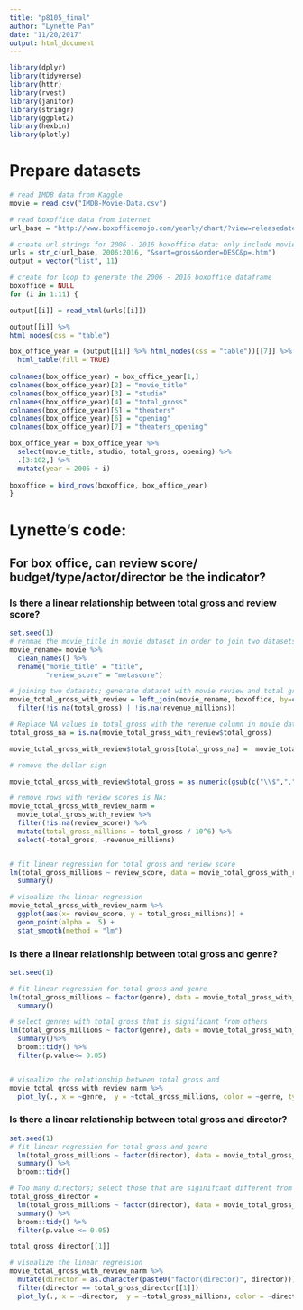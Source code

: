 ```yaml
---
title: "p8105_final"
author: "Lynette Pan"
date: "11/20/2017"
output: html_document
---
```

```r
library(dplyr)
library(tidyverse)
library(httr)
library(rvest)
library(janitor)
library(stringr)
library(ggplot2)
library(hexbin)
library(plotly)
```

# Prepare datasets
```r
# read IMDB data from Kaggle
movie = read.csv("IMDB-Movie-Data.csv")

# read boxoffice data from internet
url_base = "http://www.boxofficemojo.com/yearly/chart/?view=releasedate&view2=domestic&yr="

# create url strings for 2006 - 2016 boxoffice data; only include movies with top 100 total gross in each year. 
urls = str_c(url_base, 2006:2016, "&sort=gross&order=DESC&p=.htm")
output = vector("list", 11)

# create for loop to generate the 2006 - 2016 boxoffice dataframe
boxoffice = NULL
for (i in 1:11) {

output[[i]] = read_html(urls[[i]])

output[[i]] %>% 
html_nodes(css = "table")

box_office_year = (output[[i]] %>% html_nodes(css = "table"))[[7]] %>%
  html_table(fill = TRUE) 
  
colnames(box_office_year) = box_office_year[1,]
colnames(box_office_year)[2] = "movie_title"
colnames(box_office_year)[3] = "studio"
colnames(box_office_year)[4] = "total_gross"
colnames(box_office_year)[5] = "theaters"
colnames(box_office_year)[6] = "opening"
colnames(box_office_year)[7] = "theaters_opening"  

box_office_year = box_office_year %>% 
  select(movie_title, studio, total_gross, opening) %>% 
  .[3:102,] %>%
  mutate(year = 2005 + i)
    
boxoffice = bind_rows(boxoffice, box_office_year)  
}
```


# Lynette's code:

## For box office, can review score/ budget/type/actor/director be the indicator?

### Is there a linear relationship between total gross and review score?
```r
set.seed(1)
# renmae the movie_title in movie dataset in order to join two datasets
movie_rename= movie %>% 
  clean_names() %>% 
  rename("movie_title" = "title",
         "review_score" = "metascore")

# joining two datasets; generate dataset with movie review and total gross
movie_total_gross_with_review = left_join(movie_rename, boxoffice, by=c("movie_title", "year")) %>% 
  filter(!is.na(total_gross) | !is.na(revenue_millions))

# Replace NA values in total_gross with the revenue column in movie dataset
total_gross_na = is.na(movie_total_gross_with_review$total_gross)

movie_total_gross_with_review$total_gross[total_gross_na] =  movie_total_gross_with_review$revenue_millions[total_gross_na]*10^6

# remove the dollar sign

movie_total_gross_with_review$total_gross = as.numeric(gsub(c("\\$",","), "", movie_total_gross_with_review$total_gross))

# remove rows with review scores is NA:
movie_total_gross_with_review_narm = 
  movie_total_gross_with_review %>% 
  filter(!is.na(review_score)) %>% 
  mutate(total_gross_millions = total_gross / 10^6) %>% 
  select(-total_gross, -revenue_millions)


# fit linear regression for total gross and review score
lm(total_gross_millions ~ review_score, data = movie_total_gross_with_review_narm) %>% 
  summary()

# visualize the linear regression 
movie_total_gross_with_review_narm %>% 
  ggplot(aes(x= review_score, y = total_gross_millions)) +
  geom_point(alpha = .5) +
  stat_smooth(method = "lm") 

```


### Is there a linear relationship between total gross and genre?
```r
set.seed(1)

# fit linear regression for total gross and genre 
lm(total_gross_millions ~ factor(genre), data = movie_total_gross_with_review_narm) %>% 
  summary() 

# select genres with total gross that is significant from others
lm(total_gross_millions ~ factor(genre), data = movie_total_gross_with_review_narm) %>% 
  summary()%>% 
  broom::tidy() %>% 
  filter(p.value<= 0.05)


# visualize the relationship between total gross and 
movie_total_gross_with_review_narm %>% 
  plot_ly(., x = ~genre,  y = ~total_gross_millions, color = ~genre, type = "box")
```

### Is there a linear relationship between total gross and director?

```r
set.seed(1)
# fit linear regression for total gross and genre
  lm(total_gross_millions ~ factor(director), data = movie_total_gross_with_review_narm) %>% 
  summary() %>% 
  broom::tidy()

# Too many directors; select those that are siginifcant different from others
total_gross_director =
  lm(total_gross_millions ~ factor(director), data = movie_total_gross_with_review_narm) %>% 
  summary() %>% 
  broom::tidy() %>% 
  filter(p.value <= 0.05)

total_gross_director[[1]]

# visualize the linear regression 
movie_total_gross_with_review_narm %>% 
  mutate(director = as.character(paste0("factor(director)", director))) %>% 
  filter(director == total_gross_director[[1]])
  plot_ly(., x = ~director,  y = ~total_gross_millions, color = ~director, type = "box") 
```


